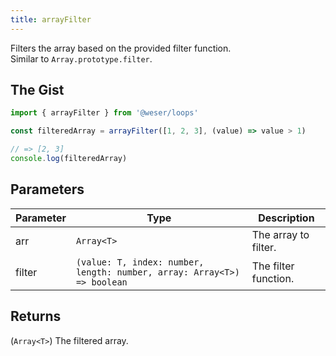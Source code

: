 ```yaml
---
title: arrayFilter
---
```


Filters the array based on the provided filter function.<br />
Similar to `Array.prototype.filter`.

## The Gist

```ts
import { arrayFilter } from '@weser/loops'

const filteredArray = arrayFilter([1, 2, 3], (value) => value > 1)

// => [2, 3]
console.log(filteredArray)
```

## Parameters

| Parameter | Type                                                                    | Description          |
| --------- | ----------------------------------------------------------------------- | -------------------- |
| arr       | `Array<T>`                                                              | The array to filter. |
| filter    | `(value: T, index: number, length: number, array: Array<T>) => boolean` | The filter function. |

## Returns

(`Array<T>`) The filtered array.
